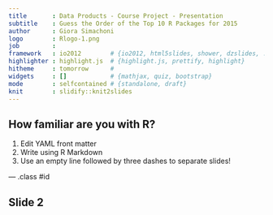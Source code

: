 ```yaml
---
title       : Data Products - Course Project - Presentation
subtitle    : Guess the Order of the Top 10 R Packages for 2015
author      : Giora Simachoni
logo        : Rlogo-1.png
job         : 
framework   : io2012        # {io2012, html5slides, shower, dzslides, ...}
highlighter : highlight.js  # {highlight.js, prettify, highlight}
hitheme     : tomorrow      # 
widgets     : []            # {mathjax, quiz, bootstrap}
mode        : selfcontained # {standalone, draft}
knit        : slidify::knit2slides
---
```


## How familiar are you with R?

1. Edit YAML front matter
2. Write using R Markdown
3. Use an empty line followed by three dashes to separate slides!

--- .class #id 

## Slide 2





